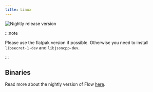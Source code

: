 ```yaml
---
title: Linux
---
```


![Nightly release version](https://img.shields.io/badge/dynamic/yaml?color=f7d28c&label=Nightly&query=%24.version&url=https%3A%2F%2Fraw.githubusercontent.com%2FLinwoodDev%2FFlow%2Fnightly%2Fapp%2Fpubspec.yaml&style=for-the-badge)



:::note

Please use the flatpak version if possible.
Otherwise you need to install `libsecret-1-dev` and `libjsoncpp-dev`.

:::

## Binaries

<Tabs>
<TabItem label="Nightly">
  <CardGrid>
    <DownloadButton href="https://github.com/LinwoodDev/Flow/releases/download/nightly/linwood-Flow-linux-x86_64.tar.gz" title="Portable"/>
    <DownloadButton href="https://github.com/LinwoodDev/Flow/releases/download/nightly/linwood-Flow-linux-x86_64.deb" title="DEB"/>
    <DownloadButton href="https://github.com/LinwoodDev/Flow/releases/download/nightly/linwood-Flow-linux-x86_64.rpm" title="RPM"/>
    <DownloadButton href="https://github.com/LinwoodDev/Flow/releases/download/nightly/linwood-Flow-linux-x86_64.AppImage" title="AppImage"/>
  </CardGrid>
</TabItem>
</Tabs>

Read more about the nightly version of Flow [here](/community/nightly).
